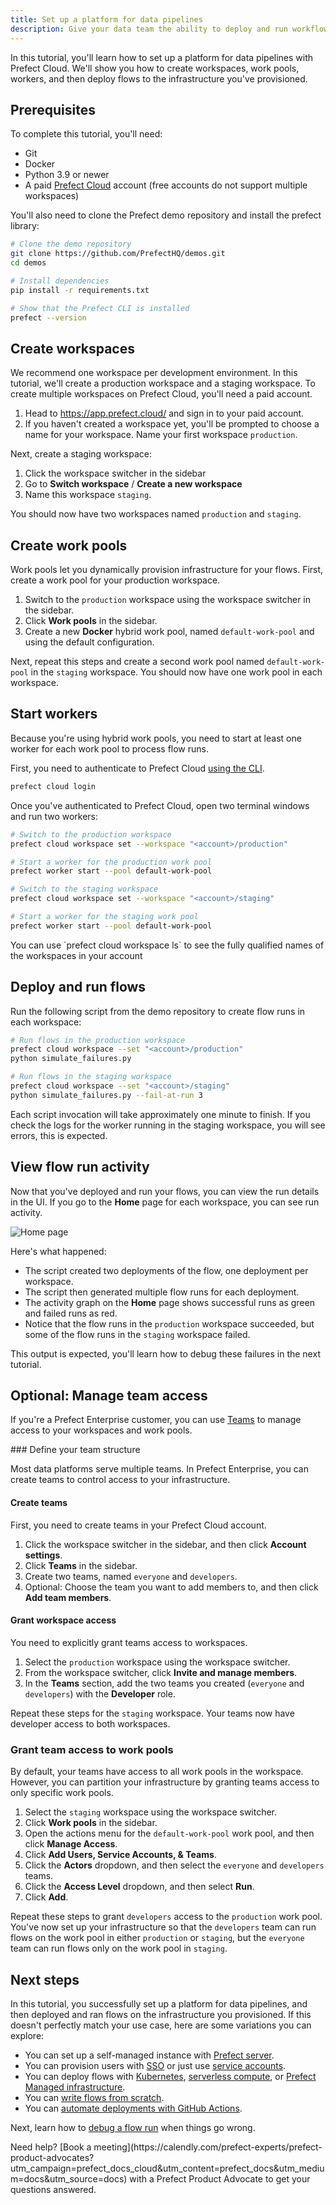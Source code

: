 ```yaml
---
title: Set up a platform for data pipelines
description: Give your data team the ability to deploy and run workflows.
---
```


In this tutorial, you'll learn how to set up a platform for data pipelines with Prefect Cloud.
We'll show you how to create workspaces, work pools, workers, and then deploy flows to the infrastructure you've provisioned.

## Prerequisites

To complete this tutorial, you'll need:

- Git
- Docker
- Python 3.9 or newer
- A paid [Prefect Cloud](https://app.prefect.cloud/) account (free accounts do not support multiple workspaces)

You'll also need to clone the Prefect demo repository and install the prefect library:

```bash
# Clone the demo repository
git clone https://github.com/PrefectHQ/demos.git
cd demos
```

```bash
# Install dependencies
pip install -r requirements.txt
```

```bash
# Show that the Prefect CLI is installed
prefect --version
```

## Create workspaces

We recommend one workspace per development environment.
In this tutorial, we'll create a production workspace and a staging workspace.
To create multiple workspaces on Prefect Cloud, you'll need a paid account.

1. Head to https://app.prefect.cloud/ and sign in to your paid account.
1. If you haven't created a workspace yet, you'll be prompted to choose a name for your workspace. 
Name your first workspace `production`.

Next, create a staging workspace:

1. Click the workspace switcher in the sidebar
1. Go to **Switch workspace** / **Create a new workspace**
1. Name this workspace `staging`.

You should now have two workspaces named `production` and `staging`.

## Create work pools

Work pools let you dynamically provision infrastructure for your flows.
First, create a work pool for your production workspace.

1. Switch to the `production` workspace using the workspace switcher in the sidebar.
1. Click **Work pools** in the sidebar.
1. Create a new **Docker** hybrid work pool, named `default-work-pool` and using the default configuration.

Next, repeat this steps and create a second work pool named `default-work-pool` in the `staging` workspace.
You should now have one work pool in each workspace.

## Start workers

Because you're using hybrid work pools, you need to start at least one worker for each work pool to process flow runs.

First, you need to authenticate to Prefect Cloud [using the CLI](/v3/manage/cloud/connect-to-cloud#log-into-prefect-cloud-from-a-terminal).

```bash
prefect cloud login
```

Once you've authenticated to Prefect Cloud, open two terminal windows and run two workers:

```bash Terminal 1
# Switch to the production workspace
prefect cloud workspace set --workspace "<account>/production"

# Start a worker for the production work pool
prefect worker start --pool default-work-pool
```

```bash Terminal 2
# Switch to the staging workspace
prefect cloud workspace set --workspace "<account>/staging"

# Start a worker for the staging work pool
prefect worker start --pool default-work-pool
```

<Note>
You can use `prefect cloud workspace ls` to see the fully qualified names of the workspaces in your account
</Note>

## Deploy and run flows

Run the following script from the demo repository to create flow runs in each workspace:

```bash
# Run flows in the production workspace
prefect cloud workspace --set "<account>/production"
python simulate_failures.py
```

```bash
# Run flows in the staging workspace 
prefect cloud workspace --set "<account>/staging"
python simulate_failures.py --fail-at-run 3
```

Each script invocation will take approximately one minute to finish.
If you check the logs for the worker running in the staging workspace, you will see errors, this is expected.

## View flow run activity

Now that you've deployed and run your flows, you can view the run details in the UI.
If you go to the **Home** page for each workspace, you can see run activity.

![Home page](/v3/img/ui/home-page.png)

Here's what happened:

- The script created two deployments of the flow, one deployment per workspace.
- The script then generated multiple flow runs for each deployment.
- The activity graph on the **Home** page shows successful runs as green and failed runs as red.
- Notice that the flow runs in the `production` workspace succeeded, but some of the flow runs in the `staging` workspace failed.

This output is expected, you'll learn how to debug these failures in the next tutorial.

## Optional: Manage team access

If you're a Prefect Enterprise customer, you can use [Teams](/v3/manage/cloud/manage-users/manage-teams) to manage access to your workspaces and work pools.

<Expandable title="steps">
### Define your team structure

Most data platforms serve multiple teams.
In Prefect Enterprise, you can create teams to control access to your infrastructure.

#### Create teams

First, you need to create teams in your Prefect Cloud account.

1. Click the workspace switcher in the sidebar, and then click **Account settings**.
1. Click **Teams** in the sidebar.
1. Create two teams, named `everyone` and `developers`.
1. Optional: Choose the team you want to add members to, and then click **Add team members**.

#### Grant workspace access

You need to explicitly grant teams access to workspaces.

1. Select the `production` workspace using the workspace switcher.
1. From the workspace switcher, click **Invite and manage members**.
1. In the **Teams** section, add the two teams you created (`everyone` and `developers`) with the **Developer** role.

Repeat these steps for the `staging` workspace.
Your teams now have developer access to both workspaces.

### Grant team access to work pools

By default, your teams have access to all work pools in the workspace.
However, you can partition your infrastructure by granting teams access to only specific work pools.

1. Select the `staging` workspace using the workspace switcher.
1. Click **Work pools** in the sidebar.
1. Open the actions menu for the `default-work-pool` work pool, and then click **Manage Access**.
1. Click **Add Users, Service Accounts, & Teams**.
1. Click the **Actors** dropdown, and then select the `everyone` and `developers` teams.
1. Click the **Access Level** dropdown, and then select **Run**.
1. Click **Add**.

Repeat these steps to grant `developers` access to the `production` work pool.
You've now set up your infrastructure so that the `developers` team can run flows on the work pool in either `production` or `staging`, but the `everyone` team can run flows only on the work pool in `staging`.
</Expandable>

## Next steps

In this tutorial, you successfully set up a platform for data pipelines, and then deployed and ran flows on the infrastructure you provisioned.
If this doesn't perfectly match your use case, here are some variations you can explore:

- You can set up a self-managed instance with [Prefect server](/v3/manage/self-host).
- You can provision users with [SSO](/v3/manage/cloud/manage-users/configure-sso) or just use [service accounts](/v3/manage/cloud/manage-users/service-accounts).
- You can deploy flows with [Kubernetes](/v3/deploy/infrastructure-examples/kubernetes), [serverless compute](/v3/deploy/infrastructure-examples/serverless), or [Prefect Managed infrastructure](/v3/deploy/infrastructure-examples/managed).
- You can [write flows from scratch](/v3/develop/write-flows).
- You can [automate deployments with GitHub Actions](/v3/deploy/infrastructure-concepts/deploy-ci-cd).

Next, learn how to [debug a flow run](/v3/tutorials/debug) when things go wrong.

<Tip>
Need help? [Book a meeting](https://calendly.com/prefect-experts/prefect-product-advocates?utm_campaign=prefect_docs_cloud&utm_content=prefect_docs&utm_medium=docs&utm_source=docs) with a Prefect Product Advocate to get your questions answered.
</Tip>
